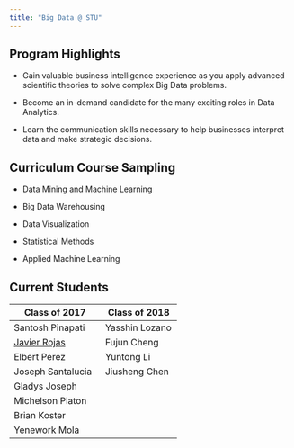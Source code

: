 ```yaml
---
title: "Big Data @ STU"
---
```


## Program Highlights

- Gain valuable business intelligence experience as you apply advanced scientific theories to solve complex Big Data problems.

- Become an in-demand candidate for the many exciting roles in Data Analytics.

- Learn the communication skills necessary to help businesses interpret data and make strategic decisions.

## Curriculum Course Sampling

- Data Mining and Machine Learning

- Big Data Warehousing

- Data Visualization

- Statistical Methods

- Applied Machine Learning


## Current Students

 Class of 2017    |      Class of 2018      
 -----------------|--------------
 Santosh Pinapati |   Yasshin Lozano 
 [Javier Rojas](https://javyr.github.io/personal_site/about.html)     |   Fujun Cheng 
 Elbert Perez     |   Yuntong Li
 Joseph Santalucia|   Jiusheng Chen 
 Gladys Joseph    |
 Michelson Platon |
 Brian Koster     |
 Yenework Mola    | 
    



